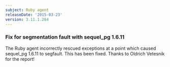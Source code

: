 ```yaml
---
subject: Ruby agent
releaseDate: '2015-03-23'
version: 3.11.1.284
---
```


### Fix for segmentation fault with sequel_pg 1.6.11

The Ruby agent incorrectly rescued exceptions at a point which caused sequel_pg 1.6.11 to segfault. This has been fixed. Thanks to Oldrich Vetesnik for the report!

